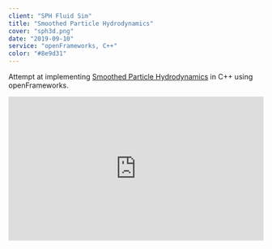 ```yaml
---
client: "SPH Fluid Sim"
title: "Smoothed Particle Hydrodynamics"
cover: "sph3d.png"
date: "2019-09-10"
service: "openFrameworks, C++"
color: "#8e9d31"
---
```


Attempt at implementing [Smoothed Particle Hydrodynamics](https://en.wikipedia.org/wiki/Smoothed-particle_hydrodynamics) in C++ using openFrameworks.
<div style="width:100%;height:0px;position:relative;padding-bottom:56.250%;"><iframe src="https://streamable.com/s/dzgos/rizdya" frameborder="0" width="100%" height="100%" allowfullscreen style="width:100%;height:100%;position:absolute;left:0px;top:0px;overflow:hidden;"></iframe></div>
